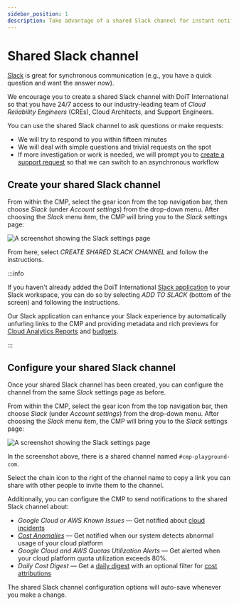 ```yaml
---
sidebar_position: 1
description: Take advantage of a shared Slack channel for instant notifications and quick responses from our engineering and support staff
---
```


# Shared Slack channel

[Slack](https://slack.com/) is great for synchronous communication (e.g., you have a quick question and want the answer _now_).

We encourage you to create a shared Slack channel with DoiT International so that you have 24/7 access to our industry-leading team of _Cloud Reliability Engineers_ (CREs), Cloud Architects, and Support Engineers.

You can use the shared Slack channel to ask questions or make requests:

- We will try to respond to you within fifteen minutes
- We will deal with simple questions and trivial requests on the spot
- If more investigation or work is needed, we will prompt you to [create a support request](index.mdx) so that we can switch to an asynchronous workflow

## Create your shared Slack channel

From within the CMP, select the gear icon from the top navigation bar, then choose _Slack_ (under _Account settings_) from the drop-down menu. After choosing the _Slack_ menu item, the CMP will bring you to the _Slack_ settings page:

![A screenshot showing the _Slack_ settings page](../../../static/img/docs/cmp-settings-slack-create.png)

From here, select _CREATE SHARED SLACK CHANNEL_ and follow the instructions.

:::info

If you haven't already added the DoiT International [Slack application](../../general/slack.mdx) to your Slack workspace, you can do so by selecting _ADD TO SLACK_ (bottom of the screen) and following the instructions.

Our Slack application can enhance your Slack experience by automatically unfurling links to the CMP and providing metadata and rich previews for [Cloud Analytics Reports](../../cloud-analytics/create-cloud-report/index.mdx) and [budgets](../../cloud-analytics/manage-budgets.mdx).

:::

## Configure your shared Slack channel

Once your shared Slack channel has been created, you can configure the channel from the same _Slack_ settings page as before.

From within the CMP, select the gear icon from the top navigation bar, then choose _Slack_ (under _Account settings_) from the drop-down menu. After choosing the _Slack_ menu item, the CMP will bring you to the _Slack_ settings page:

![A screenshot showing the _Slack_ settings page](../../../static/img/docs/cmp-settings-slack-configure.png)

In the screenshot above, there is a shared channel named `#cmp-playground-com`.

Select the chain icon to the right of the channel name to copy a link you can share with other people to invite them to the channel.

Additionally, you can configure the CMP to send notifications to the shared Slack channel about:

- _Google Cloud or AWS Known Issues_ &mdash; Get notified about [cloud incidents](cloud-incidents.mdx)
- [_Cost Anomalies_](../../anomaly-detection/cloud-anomalies.mdx) &mdash; Get notified when our system detects abnormal usage of your cloud platform
- _Google Cloud and AWS Quotas Utilization Alerts_ &mdash; Get alerted when your cloud platform quota utilization exceeds 80%.
- _Daily Cost Digest_ &mdash; Get a [daily digest](../../general/profile.mdx#daily-digest-emails) with an optional filter for [cost attributions](../../cloud-analytics/attributing-cloud-spend.mdx)

The shared Slack channel configuration options will auto-save whenever you make a change.
